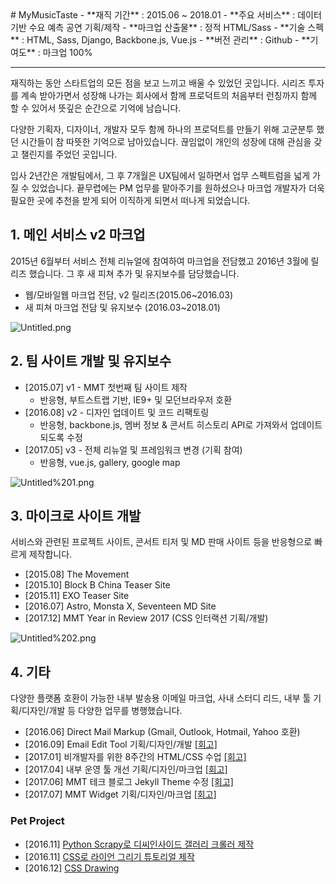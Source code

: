 
<LayoutBase type="mdx">
  # MyMusicTaste
  - **재직 기간** : 2015.06 ~ 2018.01
  - **주요 서비스** : 데이터 기반 수요 예측 공연 기획/제작
  - **마크업 산출물** : 정적 HTML/Sass
  - **기술 스펙** : HTML, Sass, Django, Backbone.js, Vue.js
  - **버전 관리** : Github
  - **기여도** : 마크업 100%

  ---

  재직하는 동안 스타트업의 모든 점을 보고 느끼고 배울 수 있었던 곳입니다. 시리즈 투자를 계속 받아가면서 성장해 나가는 회사에서 함께 프로덕트의 처음부터 런칭까지 함께 할 수 있어서 뜻깊은 순간으로 기억에
  남습니다.

  다양한 기획자, 디자이너, 개발자 모두 함께 하나의 프로덕트를 만들기 위해 고군분투 했던 시간들이 참 따뜻한 기억으로 남아있습니다. 끊임없이 개인의 성장에 대해 관심을 갖고 챌린지를 주었던 곳입니다.

  입사 2년간은 개발팀에서, 그 후 7개월은 UX팀에서 일하면서 업무 스펙트럼을 넓게 가질 수 있었습니다. 끝무렵에는 PM 업무를 맡아주기를 원하셨으나 마크업 개발자가 더욱 필요한 곳에 추천을 받게 되어
  이직하게 되면서 떠나게 되었습니다.

  ## 1. 메인 서비스 v2 마크업

  2015년 6월부터 서비스 전체 리뉴얼에 참여하여 마크업을 전담했고 2016년 3월에 릴리즈 했습니다. 그 후 새 피쳐 추가 및 유지보수를 담당했습니다.

  - 웹/모바일웹 마크업 전담, v2 릴리즈(2015.06~2016.03)
  - 새 피쳐 마크업 전담 및 유지보수 (2016.03~2018.01)

  ![Untitled.png](/images/mmt/Untitled.png)

  ## 2. 팀 사이트 개발 및 유지보수

  - [2015.07] v1 - MMT 첫번째 팀 사이트 제작
    - 반응형, 부트스트랩 기반, IE9+ 및 모던브라우저 호환
  - [2016.08] v2 - 디자인 업데이트 및 코드 리팩토링
    - 반응형, backbone.js, 멤버 정보 & 콘서트 히스토리 API로 가져와서 업데이트 되도록 수정
  - [2017.05] v3 - 전체 리뉴얼 및 프레임워크 변경 (기획 참여)
    - 반응형, vue.js, gallery, google map

  ![Untitled%201.png](/images/mmt/Untitled%201.png)

  ## 3. 마이크로 사이트 개발

  서비스와 관련된 프로젝트 사이트, 콘서트 티저 및 MD 판매 사이트 등을 반응형으로 빠르게 제작합니다.

  - [2015.08] The Movement
  - [2015.10] Block B China Teaser Site
  - [2015.11] EXO Teaser Site
  - [2016.07] Astro, Monsta X, Seventeen MD Site
  - [2017.12] MMT Year in Review 2017 (CSS 인터랙션 기획/개발)

  ![Untitled%202.png](/images/mmt/Untitled%202.png)

  ## 4. 기타

  다양한 플랫폼 호환이 가능한 내부 발송용 이메일 마크업, 사내 스터디 리드, 내부 툴 기획/디자인/개발 등 다양한 업무를 병행했습니다.

  - [2016.06] Direct Mail Markup (Gmail, Outlook, Hotmail, Yahoo 호환)
  - [2016.09] Email Edit Tool 기획/디자인/개발 [[회고]](./mymusictaste/201609)
  - [2017.01] 비개발자를 위한 8주간의 HTML/CSS 수업 [[회고]](./mymusictaste/201701)
  - [2017.04] 내부 운영 툴 개선 기획/디자인/마크업 [[회고]](http://zinee-world.tistory.com/475)
  - [2017.06] MMT 테크 블로그 Jekyll Theme 수정 [[회고]](http://zinee-world.tistory.com/464)
  - [2017.07] MMT Widget 기획/디자인/마크업 [[회고]](http://zinee-world.tistory.com/474)

  ### Pet Project
  - [2016.11] [Python Scrapy로 디씨인사이드 갤러리 크롤러 제작](http://zinee-world.tistory.com/408)
  - [2016.11] [CSS로 라이언 그리기 튜토리얼 제작](http://zinee-world.tistory.com/category/CSS%20Drawing/Tutorial)
  - [2016.12] [CSS Drawing](https://codepen.io/collection/AVKvZM/)
</LayoutBase>
